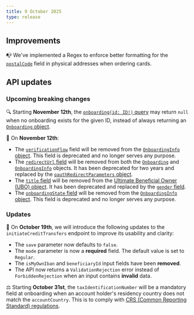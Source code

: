 ```yaml
---
title: 9 October 2025
type: release
---
```


## Improvements

📭 We've implemented a Regex to enforce better formatting for the [`postalCode`](https://api-reference.swan.io/inputs/complete-address-input/#completeaddressinputpostalcodestring--) field in physical addresses when ordering cards.

## API updates

### Upcoming breaking changes

🔍 Starting **November 12th**, the [`onboarding(id: ID!)` query](https://api-reference.swan.io/queries/onboarding) may return `null` when no onboarding exists for the given ID, instead of always returning an [`Onboarding` object](https://api-reference.swan.io/objects/onboarding).

🔄 On **November 12th**:
- The [`verificationFlow`](https://api-reference.swan.io/objects/onboarding-info/#onboardinginfoverificationflowverificationflow---) field will be removed from the [`OnboardingInfo` object](https://api-reference.swan.io/objects/onboarding-info/). This field is deprecated and no longer serves any purpose.
- The [`redirectUrl` field](https://api-reference.swan.io/objects/onboarding#onboardingredirecturlstring---) will be removed from both the [`Onboarding`](https://api-reference.swan.io/objects/onboarding) and [`OnboardingInfo`](https://api-reference.swan.io/objects/onboarding-info) objects. It has been deprecated for two years and replaced by the [`oauthRedirectParameters` object](https://api-reference.swan.io/objects/oauth-redirect-parameters/).
- The [`title` field](https://api-reference.swan.io/objects/individual-ultimate-beneficial-owner#individualultimatebeneficialownertitletitleenum-) will be removed from the [Ultimate Beneficial Owner (UBO) object](https://api-reference.swan.io/objects/individual-ultimate-beneficial-owner/). It has been deprecated and replaced by the [`gender` field](https://api-reference.swan.io/objects/individual-ultimate-beneficial-owner#individualultimatebeneficialownergendergender-).
- The [`onboardingState` field](https://api-reference.swan.io/objects/onboarding-info/#onboardinginfoonboardingstateonboardingstate-) will be removed from the [`OnboardingInfo` object](https://api-reference.swan.io/objects/onboarding-info/). This field is deprecated and no longer serves any purpose.

### Updates

💸 On **October 19th**, we will introduce the following updates to the `initiateCreditTransfers` endpoint to improve its usability and clarity:

- The `save` parameter now defaults to `false`.
- The `mode` parameter is now a **required** field. The default value is set to `Regular`.
- The `isMyOwnIban` and `beneficiaryId` input fields have been **removed**.
- The API now returns a `ValidationRejection` error instead of `ForbiddenRejection` when an input contains **invalid** data.

⚖️ Starting **October 31st**, the `taxIdentificationNumber` will be a mandatory field at onboarding when an account holder's residency country does not match the `accountCountry`. This is to comply with [CRS (Common Reporting Standard) regulations](https://www.oecd.org/content/dam/oecd/en/topics/policy-issue-focus/aeoi/jersey-guidance-notes-crs.pdf).
